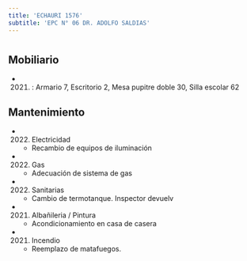 ```yaml
---
title: 'ECHAURI 1576'
subtitle: 'EPC N° 06 DR. ADOLFO SALDIAS'
---
```


#


## Mobiliario

*  (2021) : Armario 7, Escritorio 2, Mesa pupitre doble 30, Silla escolar 62 





## Mantenimiento

*  (2022) Electricidad 
    + Recambio de equipos de iluminación

*  (2022) Gas 
    + Adecuación de sistema de gas

*  (2022) Sanitarias 
    + Cambio de termotanque. Inspector devuelv

*  (2021) Albañileria / Pintura 
    + Acondicionamiento en casa de casera

*  (2021) Incendio 
    + Reemplazo de matafuegos.



